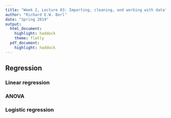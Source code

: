 ```yaml
---
title: "Week 2, Lecture 03: Importing, cleaning, and working with data"
author: "Richard E.W. Berl"
date: "Spring 2019"
output:
  html_document:
    highlight: haddock
    theme: flatly
  pdf_document: 
    highlight: haddock
---
```


## Regression

### Linear regression

### ANOVA

### Logistic regression